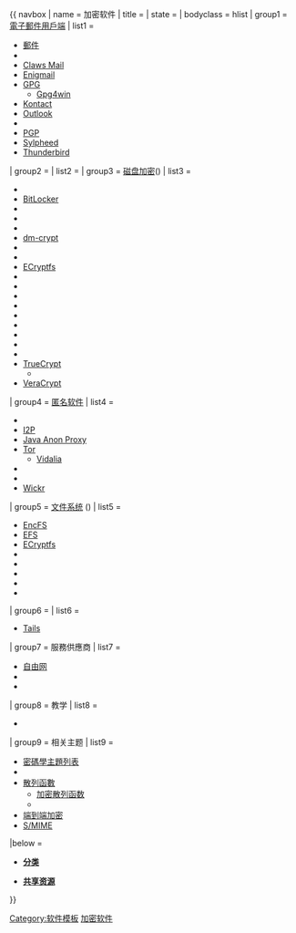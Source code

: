 {{ navbox
| name      = 加密软件
| title     = {{tsl|en|Encryption software|加密軟體}}
| state     = {{{state|autocollapse}}}
| bodyclass = hlist
| group1    = [[電子郵件用戶端]]
| list1     =
* [[郵件 (蘋果)|郵件]]
* {{tsl|en|Autocrypt|}}
* [[Claws Mail]]
* [[Enigmail]]
* [[GnuPG|GPG]]
** [[Gpg4win]]
* [[Kontact]]
* [[Microsoft Outlook|Outlook]]
* {{tsl|en|Pretty_Easy_privacy||p≡p}}
* [[PGP]]
* [[Sylpheed]]
* [[Mozilla Thunderbird|Thunderbird]]
| group2    = {{tsl|en|Secure communication|安全通信}}
| list2     = {{Navbox|subgroup
  | group1 = [[不留记录即时通讯|OTR]]
  | list1  =
* [[Adium]]
* {{tsl|en|BitlBee|}}
* {{tsl|en|Centericq|}}
* {{tsl|en|ChatSecure|}}
* {{tsl|en|climm|}}
* [[Jitsi]]
* [[Kopete]]
* {{tsl|en|MCabber|}}
* {{tsl|en|Profanity (instant messaging client)||Profanity}}
  | group2  = [[Secure Shell|SSH]]
  | list2   =
* [[Dropbear]]
* [[Lsh]]
* [[OpenSSH]]
* [[PuTTY]]
** [[PieTTY]]
* [[SecureCRT]]
* [[WinSCP]]
* {{tsl|en|wolfSSH|}}
  | group3  = [[傳輸層安全性協定|TLS & SSL]]
  | list3   =
* {{tsl|en|Bouncy Castle (cryptography)||Bouncy Castle}}
* {{tsl|en|Botan (programming library)||Botan}}
* {{tsl|en|cryptlib|}}
* [[GnuTLS]]
* {{tsl|en|Java Secure Socket Extension|Java安全套接字扩展|JSSE}}
* [[MatrixSSL]]
* [[网络安全服务|NSS]]
* [[OpenSSL]]
** [[OpenSSL#BoringSSL|BoringSSL]]
** [[LibreSSL]]
* [[Mbed TLS]]
* {{tsl|en|RSA BSAFE|}}
* [[SSPI|SChannel]]
* [[SSLeay]]
* [[Stunnel]]
* [[WolfSSL]]
  | group4  = [[虛擬私人網路|VPN]]
  | list4   =
* {{tsl|en|Check Point VPN-1|}}
* {{tsl|en|LogMeIn Hamachi||Hamachi}}
* [[Openswan]]
* [[OpenVPN]]
* [[SoftEther VPN]]
* [[StrongSwan]]
* [[Tinc]]
* [[WireGuard]]
  | group5 = {{tsl|en|ZRTP|}}
  | list5  =
* {{tsl|en|CSipSimple|}}
* [[Jitsi]]
* [[Linphone]]
* [[Jami (軟體)|Jami]]
* {{tsl|en|Zfone|}}
|group6= [[對等網路|P2P]]
|list6=
* [[比特信]]
* {{tsl|en|RetroShare|}}
* [[Tox]]
|group7= [[双棘轮算法|DRA]]
|list7=
* [[Matrix (协议)|Matrix]]
* {{tsl|en|OMEMO|}}
** [[Cryptocat]]
** {{tsl|en|ChatSecure|}}
* {{tsl|en|Wire Swiss||Proteus}}
* [[Signal协议]]
** [[Facebook Messenger]]
** [[Google Allo]]
** [[Messages (Google)]]
** [[Signal (軟件)|Signal]]
** [[TextSecure]]
** [[WhatsApp]]
  }}
| group3    = [[磁盘加密]]<span style="font-weight:normal">({{tsl|en|Comparison of disk encryption software|磁盘加密软件比较|比较}})</span>
| list3     = 
* {{tsl|en|BestCrypt|}}
* [[BitLocker]]
* {{tsl|en|CrossCrypt|}}
* {{tsl|en|Cryptoloop|}}
* {{tsl|en|DiskCryptor|}}
* [[dm-crypt]]
* {{tsl|en|DriveSentry|}}
* {{tsl|en|E4M|}}
* [[ECryptfs]]
* {{tsl|en|FileVault|}}
* {{tsl|en|FreeOTFE|}}
* {{tsl|en|GBDE|}}
* {{tsl|en|geli (software)|Geli（软件）|geli}}
* {{tsl|en|Linux Unified Key Setup|Linux统一密钥设置|LUKS}}
* {{tsl|en|PGPDisk|}}
* {{tsl|en|Private Disk|}}
* {{tsl|en|Scramdisk|}}
* {{tsl|en|Sentry 2020|}}
* [[TrueCrypt]]
** {{tsl|en|TrueCrypt version history|TrueCrypt版本历史|历史}}
* [[VeraCrypt]]

| group4    = [[匿名#互联网上的匿名|匿名软件]]
| list4     = 
* {{tsl|en|GNUnet|}}
* [[I2P]]
* [[Java Anon Proxy]]
* [[Tor]]
** [[Vidalia]]
* {{tsl|en|RetroShare|}}
* {{tsl|en|Ricochet (software)||Ricochet}}
* [[Wickr]]

| group5    = [[文件系统]] <span style="font-weight:normal">({{tsl|en|List of cryptographic file systems|加密文件系统列表|列表}})</span>
| list5     =
* [[EncFS]]
* [[加密文件系统|EFS]]
* [[ECryptfs]]
* {{tsl|en|Linux Unified Key Setup||LUKS}}
* {{tsl|en|PEFS|}}
* {{tsl|en|Rubberhose (file system)||Rubberhose}}
* {{tsl|en|StegFS|}}
* {{tsl|en|Tahoe-LAFS|}}

| group6    = {{tsl|en|Security-focused operating system|安全聚焦作業系統}}
| list6     =
* [[Tails (操作系统)|Tails]]

| group7    = 服務供應商
| list7     =
* [[自由网]]
* {{tsl|en|Tresorit|}}
* {{tsl|en|Wuala|}}

| group8    = 教学
| list8     =
* {{tsl|en|CrypTool|}}

| group9    = 相关主题
| list9     =
* [[密碼學主題列表]]
* {{tsl|en|Timeline of cryptography|密码学时间线}}
* [[散列函數]]
** [[加密散列函数]]
** {{tsl|en|List of hash functions|散列函数列表列表|列表}}
* [[端到端加密]]
* [[S/MIME]]

|below =
* {{icon|Category}} '''[[:Category:加密软件|分类]]'''
* {{icon|commons}} '''[[commons:Category:Cryptographic software|共享资源]]'''

}}<noinclude>
{{Documentation}}
[[Category:软件模板]]
[[Category:加密软件|加密软件]]
</noinclude>